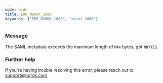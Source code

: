 ```yaml
---
mode: wide
title: ERR_NGROK_1680
keywords: ["ERR_NGROK_1680", "error 1680"]
---
```



### Message

The SAML metadata exceeds the maximum length of `MAX` bytes, got `NBYTES`.

<ErrorDetails />

### Further help

If you're having trouble resolving this error, please reach out to [support@ngrok.com](mailto:support@ngrok.com?subject=Help%20with%20ERR_NGROK_1680)
